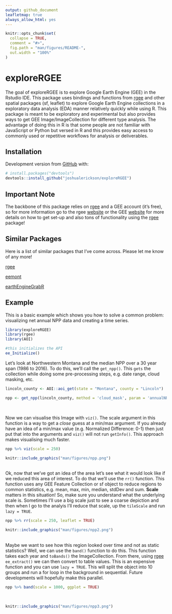 ```yaml
---
output: github_document
leafletmap: true
always_allow_html: yes
---
```


<!-- README.md is generated from README.Rmd. Please edit that file -->

```r
knitr::opts_chunk$set(
  collapse = TRUE,
  comment = "#>",
  fig.path = "man/figures/README-",
  out.width = "100%"
)
```

# exploreRGEE

<!-- badges: start -->
<!-- badges: end -->

The goal of exploreRGEE is to explore Google Earth Engine (GEE) in the Rstudio IDE. This package uses bindings and functions from [rgee](https://github.com/r-spatial/rgee) and other spatial packages (sf, leaflet) to explore Google Earth Engine collections in a exploratory data analysis (EDA) manner relatively quickly while using R. This package is meant to be exploratory and experimental but also provides ways to get GEE Image/ImageCollection for different type analysis. The advantage of doing this in 
R is that some people are not familiar with JavaScript or Python but versed in R and this provides easy access to commonly used or repetitive workflows for analysis  or deliverables. 

## Installation

Development version from [GitHub](https://github.com/) with:

``` r
# install.packages("devtools")
devtools::install_github("joshualerickson/exploreRGEE")

```

## Important Note

The backbone of this package relies on [rgee](https://github.com/r-spatial/rgee) and a GEE account (it's free), so for more information go to the rgee [website](https://github.com/r-spatial/rgee) or the GEE 
[website](https://developers.google.com/earth-engine/) for more details on how to get set-up and also tons of functionality using the [rgee](https://github.com/r-spatial/rgee) package!

## Similar Packages
Here is a list of similar packages that I've come across. Please let me know of any more!

[rgee](https://github.com/r-spatial/rgee)  

[eemont](https://github.com/davemlz/eemont)  

[earthEngineGrabR](https://jesjehle.github.io/earthEngineGrabR/)  


## Example

This is a basic example which shows you how to solve a common problem: visualizing net annual NPP data and creating a time series. 

```r
library(exploreRGEE)
library(rgee)
library(AOI)

#this initializes the API
ee_Initialize()

```

Let's look at Northwestern Montana and the median NPP over a 30 year span (1986 to 2016). To do this, we'll call the `get_npp()`. This `gets` the collection while doing some pre-processing steps, e.g. date range, cloud masking, etc.

```r

lincoln_county <- AOI::aoi_get(state = "Montana", county = "Lincoln")

npp <- get_npp(lincoln_county, method = 'cloud_mask', param = 'annualNPP', stat = 'median', startDate = '1986-01-01', endDate = '2016-01-01')
```
<br>

Now we can visualise this Image with `viz()`. The scale argument in this function is a way to get a *close* guess at a min/max argument. If you already have an idea of a min/max value (e.g. Normalized Difference: 0-1) then just put that into the arguments and `viz()` will not run `getInfo()`. This approach makes visualising much faster.

```r

npp %>% viz(scale = 250)

```


```r
knitr::include_graphics("man/figures/npp.png")
```

<br>
Ok, now that we've got an idea of the area let's see what it would look like if we reduced this area of interest. To do that we'll use the `rr()` function. This function uses any GEE Feature Collection or sf object to reduce regions to common statistics, e.g. mean, max, min, median, stdDev and sum. **Scale** matters in this situation! So, make sure you understand what the underlying scale is. Sometimes I'll use a big scale just to see a coarse depiction and then when I go to the analyis I'll reduce that scale, up the `tileScale` and run `lazy = TRUE`.

```r
npp %>% rr(scale = 250, leaflet = TRUE)
```
```r
knitr::include_graphics("man/figures/npp2.png")
```
<br>
Maybe we want to see how this region looked over time and not as static statistics? Well, we can use the `band()` function to do this. This function takes each year and `toBands()` the ImageCollection. From there, using [rgee](https://github.com/r-spatial/rgee) `ee_extract()` we can then convert to table values. This is an expensive function and you can use `lazy = TRUE`. This will split the object into 10 groups and run a for loop in the background in sequential. Future developments will hopefully make this parallel. 

```r

npp %>% band(scale = 1000, ggplot = TRUE)
```
<br>
```r
knitr::include_graphics("man/figures/npp3.png")
```





















